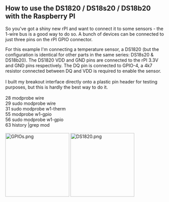 == How to use the DS1820 / DS18s20 / DS18b20 with the Raspberry PI  ==

So you've got a shiny new rPI and want to connect it to some sensors - the 1-wire bus is a good way to do so. A bunch of devices can be connected to just three pins on the rPI GPIO connector. 

For this example I'm connecting a temperature sensor, a DS1820 (but the configuration is identical for other parts in the same series: DS18s20 &amp; DS18b20). The DS1820 VDD and GND pins are connected to the rPI 3.3V and GND pins respectively. The DQ pin is connected to GPIO-4, a 4k7 resistor connected between DQ and VDD is required to enable the sensor. <br>

<br>

I&nbsp;built my breakout interface directly onto a plastic pin header for testing purposes, but this is hardly the best way to do it.<br>

<br>

28 modprobe wire<br> 29 sudo modprobe wire<br> 31 sudo modprobe w1-therm<br> 55 modprobe w1-gpio<br> 56 sudo modprobe w1-gpio<br> 63 history |grep mod<br><br>

[[Image:GPIOs.png|thumb|right|200px]] [[Image:DS1820.png|thumb|200px]]